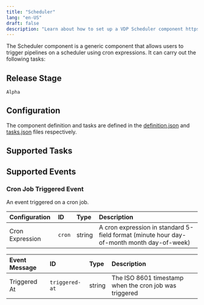 ```yaml
---
title: "Scheduler"
lang: "en-US"
draft: false
description: "Learn about how to set up a VDP Scheduler component https://github.com/instill-ai/instill-core"
---
```


The Scheduler component is a generic component that allows users to trigger pipelines on a scheduler using cron expressions.
It can carry out the following tasks:



## Release Stage

`Alpha`



## Configuration

The component definition and tasks are defined in the [definition.json](https://github.com/instill-ai/pipeline-backend/blob/main/pkg/component/generic/scheduler/v0/config/definition.json) and [tasks.json](https://github.com/instill-ai/pipeline-backend/blob/main/pkg/component/generic/scheduler/v0/config/tasks.json) files respectively.






## Supported Tasks


## Supported Events

### Cron Job Triggered Event

An event triggered on a cron job.

<div class="markdown-col-no-wrap" data-col-1 data-col-2>

| Configuration | ID | Type | Description |
| :--- | :--- | :--- | :--- |
| Cron Expression | `cron` | string | A cron expression in standard 5-field format (minute hour day-of-month month day-of-week) |
</div>

<div class="markdown-col-no-wrap" data-col-1 data-col-2>

| Event Message | ID | Type | Description |
| :--- | :--- | :--- | :--- |
| Triggered At | `triggered-at` | string | The ISO 8601 timestamp when the cron job was triggered |
</div>
